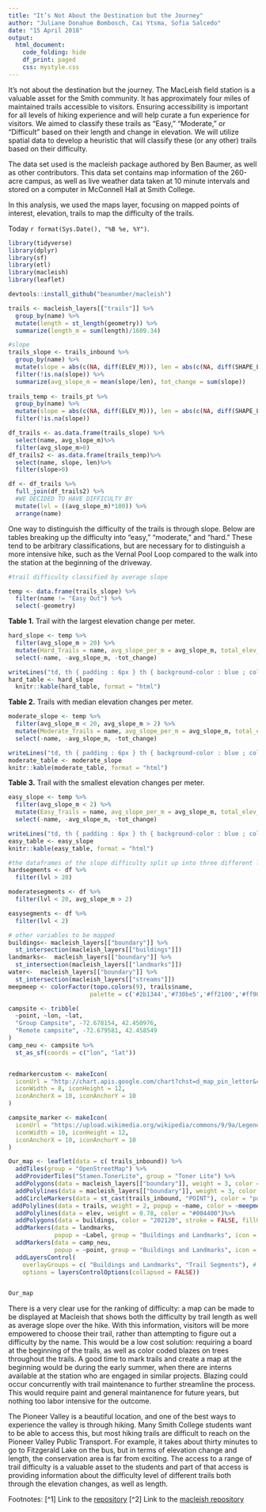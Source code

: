 ```yaml
---
title: "It’s Not About the Destination but the Journey"
author: "Juliane Donahue Bombosch, Cai Ytsma, Sofia Salcedo"
date: "15 April 2018"
output: 
  html_document:
    code_folding: hide
    df_print: paged
    css: mystyle.css
---
```


It's not about the destination but the journey. The MacLeish field station is a valuable asset for the Smith community. It has approximately four miles of maintained trails accessible to visitors. Ensuring accessibility is important for all levels of hiking experience and will help curate a fun experience for visitors. We aimed to classify these trails as “Easy,” “Moderate,” or “Difficult” based on their length and change in elevation. We will utilize spatial data to develop a heuristic that will classify these (or any other) trails based on their difficulty.

The data set used is the macleish package authored by Ben Baumer, as well as other contributors. This data set contains map information of the 260-acre campus, as well as live weather data taken at 10 minute intervals and stored on a computer in McConnell Hall at Smith College. 

In this analysis, we used the maps layer, focusing on mapped points of interest, elevation, trails to map the difficulty of the trails.

Today `r format(Sys.Date(), "%B %e, %Y")`.

```r
library(tidyverse)
library(dplyr)
library(sf)
library(etl)
library(macleish)
library(leaflet)

devtools::install_github("beanumber/macleish")
```

```r
trails <- macleish_layers[["trails"]] %>%
  group_by(name) %>%
  mutate(length = st_length(geometry)) %>%
  summarize(length_m = sum(length)/1609.34)

#slope
trails_slope <- trails_inbound %>%
  group_by(name) %>%
  mutate(slope = abs(c(NA, diff(ELEV_M))), len = abs(c(NA, diff(SHAPE_LEN)))) %>%
  filter(!is.na(slope)) %>%
  summarize(avg_slope_m = mean(slope/len), tot_change = sum(slope))
            
trails_temp <- trails_pt %>%
  group_by(name) %>%
  mutate(slope = abs(c(NA, diff(ELEV_M))), len = abs(c(NA, diff(SHAPE_LEN)))) %>%
  filter(!is.na(slope))

df_trails <- as.data.frame(trails_slope) %>%
  select(name, avg_slope_m)%>%
  filter(avg_slope_m>0)
df_trails2 <- as.data.frame(trails_temp)%>%
  select(name, slope, len)%>%
  filter(slope>0)
```

```r
df <- df_trails %>%
  full_join(df_trails2) %>%
  #WE DECIDED TO HAVE DIFFICULTY BY
  mutate(lvl = ((avg_slope_m)*100)) %>%
  arrange(name)
```
One way to distinguish the difficulty of the trails is through slope. Below are tables breaking up the difficulty into "easy," "moderate," and "hard." These tend to be arbitrary classifications, but are necessary for to distinguish a more intensive hike, such as the Vernal Pool Loop compared to the walk into the station at the beginning of the driveway.
```r

#trail difficulty classified by average slope

temp <- data.frame(trails_slope) %>%
  filter(name != "Easy Out") %>%
  select(-geometry)

```
**Table 1.** Trail with the largest elevation change per meter.
```r
hard_slope <- temp %>%
  filter(avg_slope_m > 20) %>%
  mutate(Hard_Trails = name, avg_slope_per_m = avg_slope_m, total_elev_change = tot_change) %>%
  select(-name, -avg_slope_m, -tot_change)

writeLines("td, th { padding : 6px } th { background-color : blue ; color : white; border : 1px solid white; } td { color : black ; border : 1px solid blue }", con = "mystyle.css")
hard_table <- hard_slope 
  knitr::kable(hard_table, format = "html") 
```

**Table 2.** Trails with median elevation changes per meter.
```r
moderate_slope <- temp %>%
  filter(avg_slope_m < 20, avg_slope_m > 2) %>%
  mutate(Moderate_Trails = name, avg_slope_per_m = avg_slope_m, total_elev_change = tot_change) %>%
  select(-name, -avg_slope_m, -tot_change)

writeLines("td, th { padding : 6px } th { background-color : blue ; color : white; border : 1px solid white; } td { color : black ; border : 1px solid blue }", con = "mystyle.css")
moderate_table <- moderate_slope
knitr::kable(moderate_table, format = "html")
```

**Table 3.** Trail with the smallest elevation changes per meter.
```r
easy_slope <- temp %>%
  filter(avg_slope_m < 2) %>%
  mutate(Easy_Trails = name, avg_slope_per_m = avg_slope_m, total_elev_change = tot_change) %>%
  select(-name, -avg_slope_m, -tot_change)

writeLines("td, th { padding : 6px } th { background-color : blue ; color : white; border : 1px solid white; } td { color : black ; border : 1px solid blue }", con = "mystyle.css")
easy_table <- easy_slope 
knitr::kable(easy_table, format = "html")
```

```r
#the dataframes of the slope difficulty split up into three different lists
hardsegments <- df %>%
  filter(lvl > 20)

moderatesegments <- df %>%
  filter(lvl < 20, avg_slope_m > 2)

easysegments <- df %>%
  filter(lvl < 2)

```


```r
# other variables to be mapped
buildings<- macleish_layers[["boundary"]] %>%
  st_intersection(macleish_layers[["buildings"]])
landmarks<-  macleish_layers[["boundary"]] %>%
  st_intersection(macleish_layers[["landmarks"]])
water<-  macleish_layers[["boundary"]] %>%
  st_intersection(macleish_layers[["streams"]])
meepmeep <- colorFactor(topo.colors(9), trails$name, 
                       palette = c('#2b1344','#730be5','#ff2100','#ff907f','#7ffff4', '#f7e165','#777568','#ff0083','#FFBBFF'))

campsite <- tribble(
  ~point, ~lon, ~lat,
  "Group Campsite", -72.678154, 42.450976, 
  "Remote campsite", -72.679581, 42.458549
)
camp_neu <- campsite %>%
  st_as_sf(coords = c("lon", "lat"))


redmarkercustom <- makeIcon(
  iconUrl = "http://chart.apis.google.com/chart?chst=d_map_pin_letter&chld=%E2%80%A2|e85141&chf=a,s,ee00FFFF",
  iconWidth = 8, iconHeight = 12,
  iconAnchorX = 10, iconAnchorY = 10
)

campsite_marker <- makeIcon(
  iconUrl = "https://upload.wikimedia.org/wikipedia/commons/9/9a/Legenda_pole_namiotowe.svg",
  iconWidth = 10, iconHeight = 12,
  iconAnchorX = 10, iconAnchorY = 10
)

Our_map <- leaflet(data = c( trails_inbound)) %>%
  addTiles(group = "OpenStreetMap") %>%
  addProviderTiles("Stamen.TonerLite", group = "Toner Lite") %>% 
  addPolygons(data = macleish_layers[["boundary"]], weight = 3, color = "#01561d", fillOpacity = 0.5)%>%
  addPolylines(data = macleish_layers[["boundary"]], weight = 3, color = "#185b2e", opacity = 0.65) %>%
  addCircleMarkers(data = st_cast(trails_inbound, "POINT"), color = "purple",radius = 2, popup = ~paste("Trail:",name), group = "Trail Segments") %>%
 addPolylines(data = trails, weight = 2, popup = ~name, color = ~meepmeep(trails$name)) %>%# here is where we would start adding our trails by difficulty average. :)
  addPolylines(data = elev, weight = 0.78, color = "#004400")%>%
  addPolygons(data = buildings, color = "202120", stroke = FALSE, fillOpacity = 1, weight = 1, group = "Buildings and Landmarks")%>%
  addMarkers(data = landmarks, 
             popup = ~Label, group = "Buildings and Landmarks", icon = redmarkercustom )%>%
  addMarkers(data = camp_neu, 
             popup = ~point, group = "Buildings and Landmarks", icon = campsite_marker )%>%
  addLayersControl(
    overlayGroups = c( "Buildings and Landmarks", "Trail Segments"), # we will add polylines for the level of difficulty then we can group by category.
    options = layersControlOptions(collapsed = FALSE))


Our_map


```
There is a very clear use for the ranking of difficulty: a map can be made to be displayed at Macleish that shows both the difficulty by trail length as well as average slope over the hike. With this information, visitors will be more empowered to choose their trail, rather than attempting to figure out a difficulty by the name. This would be a low cost solution: requiring a board at the beginning of the trails, as well as color coded blazes on trees throughout the trails. A good time to mark trails and create a map at the beginning would be during the early summer, when there are interns available at the station who are engaged in similar projects. Blazing could occur concurrently with trail maintenance to further streamline the process. This would require paint and general maintanence for future years, but nothing too labor intensive for the outcome. 

The Pioneer Valley is a beautiful location, and one of the best ways to experience the valley is through hiking. Many Smith College students want to be able to access this, but most hiking trails are difficult to reach on the Pioneer Valley Public Transport. For example, it takes about thirty minutes to go to Fitzgerald Lake on the bus, but in terms of elevation change and length, the conservation area is far from exciting. The access to a range of trail difficulty is a valuable asset to the students and part of that access is providing information about the difficulty level of different trails both through the elevation changes, as well as length.

Footnotes: 
[^1] Link to the [repository](https://github.com/jbombosch/traildifficult)
[^2] Link to the [macleish repository](https://github.com/beanumber/macleish)
